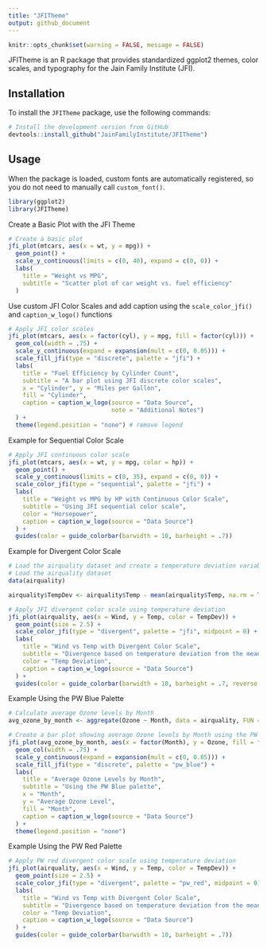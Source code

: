 ```yaml
---
title: "JFITheme"
output: github_document
---
```

```r
knitr::opts_chunk$set(warning = FALSE, message = FALSE) 
```

JFITheme is an R package that provides standardized ggplot2 themes, color scales, and typography for the Jain Family Institute (JFI).

## Installation

To install the `JFITheme` package, use the following commands:

```r
# Install the development version from GitHub
devtools::install_github("JainFamilyInstitute/JFITheme")
```
## Usage
When the package is loaded, custom fonts are automatically registered, so you do not need to manually call `custom_font()`.

```r
library(ggplot2)
library(JFITheme)
```

Create a Basic Plot with the JFI Theme
```r
# Create a basic plot
jfi_plot(mtcars, aes(x = wt, y = mpg)) +
  geom_point() +
  scale_y_continuous(limits = c(0, 40), expand = c(0, 0)) +
  labs(
    title = "Weight vs MPG",
    subtitle = "Scatter plot of car weight vs. fuel efficiency"
  )
```


Use custom JFI Color Scales and add caption using the `scale_color_jfi()` and `caption_w_logo()` functions
```r
# Apply JFI color scales
jfi_plot(mtcars, aes(x = factor(cyl), y = mpg, fill = factor(cyl))) +
  geom_col(width = .75) +
  scale_y_continuous(expand = expansion(mult = c(0, 0.05))) +
  scale_fill_jfi(type = "discrete", palette = "jfi") +
  labs(
    title = "Fuel Efficiency by Cylinder Count",
    subtitle = "A bar plot using JFI discrete color scales",
    x = "Cylinder", y = "Miles per Gallon",
    fill = "Cylinder", 
    caption = caption_w_logo(source = "Data Source",
                             note = "Additional Notes")
  ) + 
  theme(legend.position = "none") # remove legend
```

Example for Sequential Color Scale
```r
# Apply JFI continuous color scale
jfi_plot(mtcars, aes(x = wt, y = mpg, color = hp)) +
  geom_point() +
  scale_y_continuous(limits = c(0, 35), expand = c(0, 0)) +
  scale_color_jfi(type = "sequential", palette = "jfi") +
  labs(
    title = "Weight vs MPG by HP with Continuous Color Scale",
    subtitle = "Using JFI sequential color scale",
    color = "Horsepower",
    caption = caption_w_logo(source = "Data Source")
  ) +
  guides(color = guide_colorbar(barwidth = 10, barheight = .7))
```


Example for Divergent Color Scale
```r
# Load the airquality dataset and create a temperature deviation variable
# Load the airquality dataset
data(airquality)

airquality$TempDev <- airquality$Temp - mean(airquality$Temp, na.rm = TRUE)

# Apply JFI divergent color scale using temperature deviation
jfi_plot(airquality, aes(x = Wind, y = Temp, color = TempDev)) +
  geom_point(size = 2.5) +
  scale_color_jfi(type = "divergent", palette = "jfi", midpoint = 0) +
  labs(
    title = "Wind vs Temp with Divergent Color Scale",
    subtitle = "Divergence based on temperature deviation from the mean",
    color = "Temp Deviation",
    caption = caption_w_logo(source = "Data Source")
  ) +
  guides(color = guide_colorbar(barwidth = 10, barheight = .7, reverse = T))
```

Example Using the PW Blue Palette
```r
# Calculate average Ozone levels by Month
avg_ozone_by_month <- aggregate(Ozone ~ Month, data = airquality, FUN = mean, na.rm = TRUE)

# Create a bar plot showing average Ozone levels by Month using the PW Blue palette
jfi_plot(avg_ozone_by_month, aes(x = factor(Month), y = Ozone, fill = factor(Month))) +
  geom_col(width = .75) +
  scale_y_continuous(expand = expansion(mult = c(0, 0.05))) +
  scale_fill_jfi(type = "discrete", palette = "pw_blue") +
  labs(
    title = "Average Ozone Levels by Month",
    subtitle = "Using the PW Blue palette",
    x = "Month",
    y = "Average Ozone Level",
    fill = "Month",
    caption = caption_w_logo(source = "Data Source")
  ) +
  theme(legend.position = "none")
```

Example Using the PW Red Palette
```r
# Apply PW red divergent color scale using temperature deviation
jfi_plot(airquality, aes(x = Wind, y = Temp, color = TempDev)) +
  geom_point(size = 2.5) +
  scale_color_jfi(type = "divergent", palette = "pw_red", midpoint = 0) +
  labs(
    title = "Wind vs Temp with Divergent Color Scale",
    subtitle = "Divergence based on temperature deviation from the mean. Using the PW Red palette",
    color = "Temp Deviation",
    caption = caption_w_logo(source = "Data Source")
  ) +
  guides(color = guide_colorbar(barwidth = 10, barheight = .7))
```

